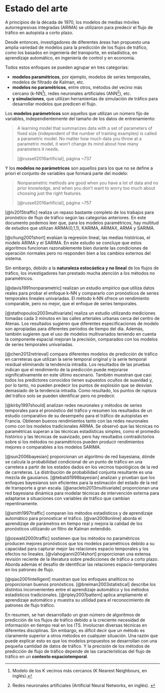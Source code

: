 
# Estado del arte

\index{ARIMA}

A principios de la década de 1970, los modelos de medias móviles autorregresivas integradas (ARIMA) se utilizaron para predecir el flujo de tráfico en autopista a corto plazo.

Desde entonces, investigadores de diferentes áreas han propuesto una amplia variedad de modelos para la predicción de los flujos de tráfico, como los basados en ingeniería del transporte, en estadística, en aprendizaje automático, en ingeniería de control y en economía. 


Todos estos enfoques se pueden agrupar en tres categorías:

[^kNN]: Modelo de los K vecinos más cercanos (K Nearest Neighbours, en inglés).
[^ANN]: Redes neuronales artificiales (Artificial Neural Networks, en inglés).
\index{ANN}
\index{k-NN}
\index{modelos paramétricos}
\index{modelos no paramétricos}

* **modelos paramétricos**, por ejemplo, modelos de series temporales, modelos de filtrado de Kalman, etc.
* **modelos no paramétricos**, entre otros, métodos del vecino más cercano (k-NN[^kNN]), redes neuronales artificiales (ANN[^ANN]), etc.
* **y simulaciones**, que utilizan herramientas de simulación de tráfico para desarrollar modelos que predicen el flujo.

Los **modelos parámetricos** son aquellos que utilizan un número fijo de variables, independientemente del tamaño de los datos de entrenamiento:

> A learning model that summarizes data with a set of parameters of fixed size (independent of the number of training examples) is called a parametric model. No matter how much data you throw at a parametric model, it won’t change its mind about how many parameters it needs. 
>
> [@russell2016artificial], página ~737

Y los **modelos no parámetricos** son aquellos para los que no se define a priori el conjunto de variables que formará parte del modelo:

> Nonparametric methods are good when you have a lot of data and no prior knowledge, and when you don’t want to worry too much about choosing just the right features. 
>
> [@russell2016artificial], página ~757

[@lv2015traffic] realiza un repaso bastante completo de los trabajos para pronóstico de flujo de tráfico según las categorías anteriores. En este documento podemos leer que, para los modelos paramétricos, hay multitud de estudios que utilizan ARIMA(0,1,1), KARIMA, ARIMAX, ARMA y SARIMA.

[@chung2001short] evalúan la regresión lineal, las medias históricas, el modelo ARIMA y el SARIMA. En este estudio se concluye que estos algoritmos funcionan razonablemente bien durante las condiciones de operación normales pero no responden bien a los cambios externos del sistema.

Sin embargo, debido a la **naturaleza estocástica y no lineal** de los flujos de tráfico, los investigadores han prestado mucha atención a los métodos no paramétricos.

[@davis1991nonparametric] realizan un estudio empírico que utiliza datos reales para probar el enfoque k-NN y compararlo con pronósticos de series temporales lineales univariadas. El método k‐NN ofrece un rendimiento comparable, pero no mejor, que el enfoque de series temporales.

[@stathopoulos2003multivariate] realiza un estudio utilizando mediciones tomadas cada 3 minutos en las calles arteriales urbanas cerca del centro de Atenas. Los resultados sugieren que diferentes especificaciones de modelo son apropiadas para diferentes períodos de tiempo del día. Además, también sugieren que el uso de modelos multivariados teniendo en cuenta la componente espacial mejoran la precisión, comparados con los modelos de series temporales univariadas.

[@chen2012retrieval] compara diferentes modelos de predicción de tráfico en carreteras que utilizan la serie temporal original y la serie temporal residual eliminando la tendencia intradía. Los resultados de las pruebas indican que el rendimiento de la predicción puede mejorarse significativamente en este último escenario. También  muestran que casi todos los predictores conocidos tienen supuestos ocultos de suavidad y, por lo tanto, no pueden predecir los puntos de explosión que se desvían demasiado de la tendencia intradía. Como resultado, los puntos de ruptura del tráfico solo se pueden identificar pero no predecir.

[@kirby1997should] analizan redes neuronales y métodos de series temporales para el pronóstico del tráfico y resumen los resultados de un estudio comparativo de su desempeño para el tráfico de autopistas en Francia. Obtienen buenos rendimientos tanto con las redes neuronales como con los modelos tradicionales ARIMA. Se observó que las técnicas no paramétricas superan a las técnicas estadísticas simples, como el promedio histórico y las técnicas de suavizado, pero hay resultados contradictorios sobre si los métodos no paramétricos pueden producir rendimientos mejores o comparables a los modelos SARIMA.

[@sun2006bayesian] proporcionan un algoritmo de red bayesiana, dónde se calcula la probabilidad condicional de un punto de tráfico en una carretera a partir de los estados dados en los vecinos topológicos de la red de carreteras. La distribución de probabilidad conjunta resultante es una mezcla de gausianos. [@tebaldi1998bayesian] analizan y prueban que los enfoques bayesianos son eficientes para la estimación del estado de la red de transporte a gran escala. [@anacleto2013multivariate] proporcionan una red bayesiana dinámica para modelar técnicas de intervención externa para adaptarse a situaciones con variables de tráfico que cambian repentinamente.

[@smith1997traffic] comparan los métodos estadísticos y de aprendizaje automático para pronosticar el tráfico. [@van2008online] aborda el aprendizaje de parámetros en tiempo real y mejora la calidad de los pronósticos utilizando un filtro de Kalman extendido. 

[@oswald2000traffic] sostienen que los métodos no paramétricos producen mejores pronósticos que los modelos paramétricos debido a su capacidad para capturar mejor las relaciones espacio temporales y los efectos no lineales. [@vlahogianni2014short] proporcionan una extensa revisión reciente de la literatura sobre predicciones de tráfico a corto plazo. Aborda además el desafío de identificar las relaciones espacio-temporales en los patrones de flujo. 

[@qiao2001intelligent] muestran que los enfoques analíticos no proporcionan buenos pronósticos. [@breiman2003statistical] describe los distintos inconvenientes entre el aprendizaje automático y los métodos estadísticos tradicionales. [@ripley2007pattern] aplica ampliamente el aprendizaje automático y muestra su utilidad para el reconocimiento de patrones de flujo tráfico. 


En resumen, se han desarrollado un gran número de algoritmos de predicción de los flujos de tráfico debido a la creciente necesidad de información en tiempo real en los ITS. Involucran diversas técnicas en diferentes disciplinas. Sin embargo, es difícil decir que un método es claramente superior a otros métodos en cualquier situación. Una razón que puede explicar esto es que los modelos propuestos se desarrollan con una pequeña cantidad de datos de tráfico. Y la precisión de los métodos de predicción de flujo de tráfico depende de las características del flujo de tráfico en un **contexto espaciotemporal**. 


\index{modelos paramétricos}
\index{modelos no paramétricos}
\index{ANN}
\index{k-NN}
\index{ARIMA}
\index{KARIMA}
\index{ARIMAX}
\index{ARMA}
\index{SARIMA}
\index{ITS}


